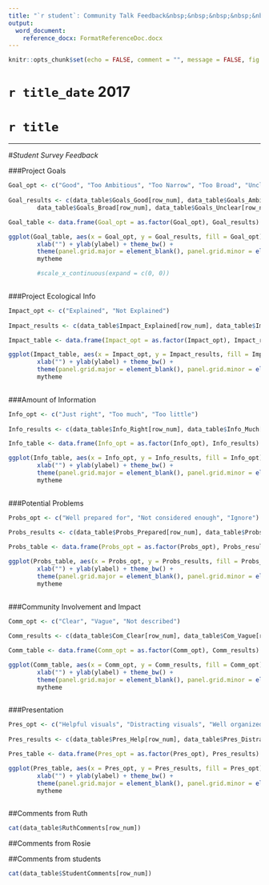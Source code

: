 ---
title: "`r student`: Community Talk Feedback&nbsp;&nbsp;&nbsp;&nbsp;&nbsp;&nbsp;&nbsp;&nbsp;&nbsp;&nbsp;&nbsp;&nbsp; Mark: `r mark` /10"
output:
  word_document:
    reference_docx: FormatReferenceDoc.docx
---


```{r docSettings, include = FALSE}
knitr::opts_chunk$set(echo = FALSE, comment = "", message = FALSE, fig.height=3, fig.width=5)

```

`r title_date` 2017
===

`r title`
===

----------

#_Student Survey Feedback_


###Project Goals

```{r Goals}
Goal_opt <- c("Good", "Too Ambitious", "Too Narrow", "Too Broad", "Unclear")
		
Goal_results <- c(data_table$Goals_Good[row_num], data_table$Goals_Ambitious[row_num], data_table$Goals_Narrow[row_num], 
		data_table$Goals_Broad[row_num], data_table$Goals_Unclear[row_num])

Goal_table <- data.frame(Goal_opt = as.factor(Goal_opt), Goal_results)

ggplot(Goal_table, aes(x = Goal_opt, y = Goal_results, fill = Goal_opt)) + geom_bar(stat="identity") + 
		xlab("") + ylab(ylabel) + theme_bw() + 
		theme(panel.grid.major = element_blank(), panel.grid.minor = element_blank(), axis.line=element_line(), legend.position="none") +
		mytheme

		#scale_x_continuous(expand = c(0, 0))
		
```


###Project Ecological Info

```{r Impact, fig.height=3, fig.width=3}
Impact_opt <- c("Explained", "Not Explained")
		
Impact_results <- c(data_table$Impact_Explained[row_num], data_table$Impact_Not[row_num])

Impact_table <- data.frame(Impact_opt = as.factor(Impact_opt), Impact_results)

ggplot(Impact_table, aes(x = Impact_opt, y = Impact_results, fill = Impact_opt)) + geom_bar(stat="identity") + 
		xlab("") + ylab(ylabel) + theme_bw() + 
		theme(panel.grid.major = element_blank(), panel.grid.minor = element_blank(), axis.line=element_line(), legend.position="none") +
		mytheme
		
```



###Amount of Information

```{r Info, fig.height=3, fig.width=4}
Info_opt <- c("Just right", "Too much", "Too little")
		
Info_results <- c(data_table$Info_Right[row_num], data_table$Info_Much[row_num], data_table$Info_Little[row_num])

Info_table <- data.frame(Info_opt = as.factor(Info_opt), Info_results)

ggplot(Info_table, aes(x = Info_opt, y = Info_results, fill = Info_opt)) + geom_bar(stat="identity") + 
		xlab("") + ylab(ylabel) + theme_bw() + 
		theme(panel.grid.major = element_blank(), panel.grid.minor = element_blank(), axis.line=element_line(), legend.position="none") +
		mytheme
		
```


###Potential Problems

```{r Probs, fig.height=3, fig.width=4.5}
Probs_opt <- c("Well prepared for", "Not considered enough", "Ignore")
		
Probs_results <- c(data_table$Probs_Prepared[row_num], data_table$Probs_Not[row_num], data_table$Probs_Ignored[row_num])

Probs_table <- data.frame(Probs_opt = as.factor(Probs_opt), Probs_results)

ggplot(Probs_table, aes(x = Probs_opt, y = Probs_results, fill = Probs_opt)) + geom_bar(stat="identity") + 
		xlab("") + ylab(ylabel) + theme_bw() + 
		theme(panel.grid.major = element_blank(), panel.grid.minor = element_blank(), axis.line=element_line(), legend.position="none") +
		mytheme
		
```

###Community Involvement and Impact

```{r Comm, fig.height=3, fig.width=4}
Comm_opt <- c("Clear", "Vague", "Not described")
		
Comm_results <- c(data_table$Com_Clear[row_num], data_table$Com_Vague[row_num], data_table$Com_Not[row_num])

Comm_table <- data.frame(Comm_opt = as.factor(Comm_opt), Comm_results)

ggplot(Comm_table, aes(x = Comm_opt, y = Comm_results, fill = Comm_opt)) + geom_bar(stat="identity") + 
		xlab("") + ylab(ylabel) + theme_bw() + 
		theme(panel.grid.major = element_blank(), panel.grid.minor = element_blank(), axis.line=element_line(), legend.position="none") +
		mytheme
		
```


###Presentation

```{r Pres}
Pres_opt <- c("Helpful visuals", "Distracting visuals", "Well organized","Disorganized")
		
Pres_results <- c(data_table$Pres_Help[row_num], data_table$Pres_Distract[row_num], data_table$Pres_Org[row_num], data_table$Pres_Dis[row_num])

Pres_table <- data.frame(Pres_opt = as.factor(Pres_opt), Pres_results)

ggplot(Pres_table, aes(x = Pres_opt, y = Pres_results, fill = Pres_opt)) + geom_bar(stat="identity") + 
		xlab("") + ylab(ylabel) + theme_bw() + 
		theme(panel.grid.major = element_blank(), panel.grid.minor = element_blank(), axis.line=element_line(), legend.position="none") +
		mytheme
		
```

##Comments from Ruth

```{r RuthComments, results='asis', echo=FALSE, tidy=FALSE}

cat(data_table$RuthComments[row_num])
```


##Comments from Rosie

##Comments from students

```{r StudentComments, results='asis', echo=FALSE, tidy=FALSE}
cat(data_table$StudentComments[row_num])
```

